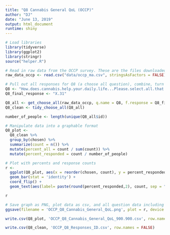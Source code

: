 ```yaml
---
title: "Q8 Cannabis General QoL (OCCP)"
author: "DJ"
date: "June 13, 2019"
output: html_document
runtime: shiny
---
```


```r
# Load libraries
library(tidyverse)
library(ggplot2)
library(stringr)
source("helper.R")
```

```r
# Read in raw data from the OCCP survey. These are the files downloaded from survey monkey saved as a .csv
raw_data_occp <- read.csv("data/occp_ma.csv", stringsAsFactors = FALSE)
```

```r
# Pull out all responses for Q8 (a choose all question), combine, turn into a tidy data format for further processing then determine 'question n'
Q8 <- "How.does.cannabis.help.your.daily.life...Please.select.all.that.apply."
Q8_final_response <- "X.31"

Q8_all <- get_choose_all(raw_data_occp, q.name = Q8, f.response = Q8_final_response)
Q8_clean <- tidy_choose_all(Q8_all)

number_of_people <- length(unique(Q8_all$id))
```

```r
# Manipulate data into a graphable format
Q8_plot <-
  Q8_clean %>%
  group_by(chosen) %>%
  summarize(count = n()) %>%
  mutate(percent_all = count / sum(count)) %>%
  mutate(percent_responded = count / number_of_people)
```

```r
# Plot with percents and response counts
r <- 
  ggplot(Q8_plot, aes(x = reorder(chosen, count), y = percent_responded)) +
  geom_bar(stat = 'identity') +
  coord_flip() +
  geom_text(aes(label= paste(round(percent_responded,2), count, sep = "***")))

r
```

```r
# Save graph as PNG, plot data as csv, and all question data including response IDs as csv (save question n and N at end of plot file as "_x.x")
ggsave(filename = 'OCCP_Q8_Cannabis_General_QoL.png', plot = r, device = 'png')

write.csv(Q8_plot, 'OCCP_Q8_Cannabis_General_QoL_900.900.csv', row.names = FALSE)

write.csv(Q8_clean, 'OCCP_Q8_Responses_ID.csv', row.names = FALSE)
```